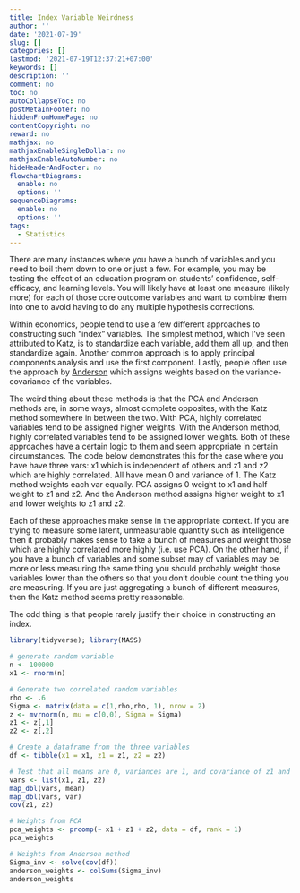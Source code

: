---
title: Index Variable Weirdness
author: ''
date: '2021-07-19'
slug: []
categories: []
lastmod: '2021-07-19T12:37:21+07:00'
keywords: []
description: ''
comment: no
toc: no
autoCollapseToc: no
postMetaInFooter: no
hiddenFromHomePage: no
contentCopyright: no
reward: no
mathjax: no
mathjaxEnableSingleDollar: no
mathjaxEnableAutoNumber: no
hideHeaderAndFooter: no
flowchartDiagrams:
  enable: no
  options: ''
sequenceDiagrams:
  enable: no
  options: ''
tags:
  - Statistics
---


There are many instances where you have a bunch of variables and you need to boil them down to one or just a few. For example, you may be testing the effect of an education program on students' confidence, self-efficacy, and learning levels. You will likely have at least one measure (likely more) for each of those core outcome variables and want to combine them into one to avoid having to do any multiple hypothesis corrections. 

Within economics, people tend to use a few different approaches to constructing such "index" variables. The simplest method, which I've seen attributed to Katz, is to standardize each variable, add them all up, and then standardize again. Another common approach is to apply principal components analysis and use the first component. Lastly, people often use the approach by [Anderson](https://www.tandfonline.com/doi/abs/10.1198/016214508000000841) which assigns weights based on the variance-covariance of the variables.

The weird thing about these methods is that the PCA and Anderson methods are, in some ways, almost complete opposites, with the Katz method somewhere in between the two. With PCA, highly correlated variables tend to be assigned higher weights. With the Anderson method, highly correlated variables tend to be assigned lower weights. Both of these approaches have a certain logic to them and seem appropriate in certain circumstances. The code below demonstrates this for the case where you have have three vars: x1 which is independent of others and z1 and z2 which are highly correlated. All have mean 0 and variance of 1. The Katz method weights each var equally. PCA assigns 0 weight to x1 and half weight to z1 and z2. And the Anderson method assigns higher weight to x1 and lower weights to z1 and z2.

Each of these approaches make sense in the appropriate context. If you are trying to measure some latent, unmeasurable quantity such as intelligence then it probably makes sense to take a bunch of measures and weight those which are highly correlated more highly (i.e. use PCA). On the other hand, if you have a bunch of variables and some subset may of variables may be more or less measuring the same thing you should probably weight those variables lower than the others so that you don't double count the thing you are measuring. If you are just aggregating a bunch of different measures, then the Katz method seems pretty reasonable. 

The odd thing is that people rarely justify their choice in constructing an index. 


```{r}
library(tidyverse); library(MASS)

# generate random variable
n <- 100000
x1 <- rnorm(n)

# Generate two correlated random variables
rho <- .6
Sigma <- matrix(data = c(1,rho,rho, 1), nrow = 2)
z <- mvrnorm(n, mu = c(0,0), Sigma = Sigma)
z1 <- z[,1]
z2 <- z[,2]

# Create a dataframe from the three variables
df <- tibble(x1 = x1, z1 = z1, z2 = z2)

# Test that all means are 0, variances are 1, and covariance of z1 and z2 is roughly equal to rho
vars <- list(x1, z1, z2)
map_dbl(vars, mean)
map_dbl(vars, var)
cov(z1, z2)

# Weights from PCA
pca_weights <- prcomp(~ x1 + z1 + z2, data = df, rank = 1)
pca_weights

# Weights from Anderson method
Sigma_inv <- solve(cov(df))
anderson_weights <- colSums(Sigma_inv)
anderson_weights
```
